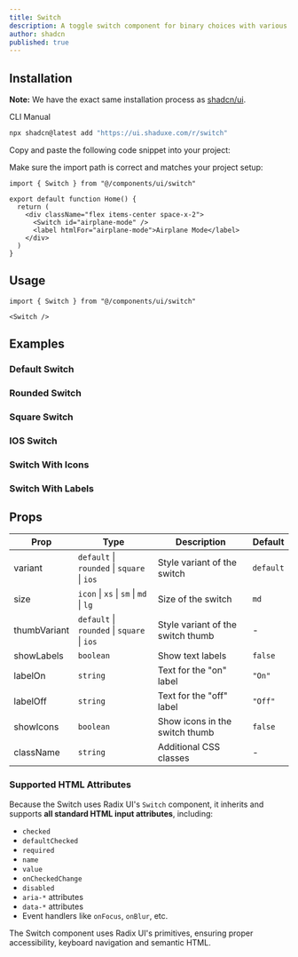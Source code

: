 ```yaml
---
title: Switch
description: A toggle switch component for binary choices with various styles and sizes.
author: shadcn
published: true
---
```


## Installation

<Callout>

**Note:** We have the exact same installation process as [shadcn/ui](https://ui.shadcn.com/docs/installation/).

</Callout>

<Tabs defaultValue="cli">

<TabsList>
  <TabsTrigger value="cli">CLI</TabsTrigger>
  <TabsTrigger value="manual">Manual</TabsTrigger>
</TabsList>

<TabsContent value="cli">

```bash
npx shadcn@latest add "https://ui.shaduxe.com/r/switch"
```

</TabsContent>

<TabsContent value="manual">

<Steps>

<Step title="Copy the Code">
    Copy and paste the following code snippet into your project:
</Step>

<ComponentSource name="switch" />

<Step>Make sure the import path is correct and matches your project setup:</Step>

```tsx
import { Switch } from "@/components/ui/switch"

export default function Home() {
  return (
    <div className="flex items-center space-x-2">
      <Switch id="airplane-mode" />
      <label htmlFor="airplane-mode">Airplane Mode</label>
    </div>
  )
}
```

</Steps>

</TabsContent>

</Tabs>

## Usage

```tsx
import { Switch } from "@/components/ui/switch"
```

```tsx
<Switch />
```

## Examples

### Default Switch

<ComponentPreview name="switch-default-example" />

### Rounded Switch

<ComponentPreview name="switch-rounded-example" />

### Square Switch

<ComponentPreview name="switch-square-example" />

### IOS Switch

<ComponentPreview name="switch-ios-example" />

### Switch With Icons

<ComponentPreview name="switch-icons-example" />

### Switch With Labels

<ComponentPreview name="switch-labels-example" />

## Props

| Prop         | Type                                                  | Description                           | Default   |
|--------------|-------------------------------------------------------|---------------------------------------|-----------|
| variant      | `default` \| `rounded` \| `square` \| `ios`            | Style variant of the switch           | `default` |
| size         | `icon` \| `xs` \| `sm` \| `md` \| `lg`                 | Size of the switch                    | `md`      |
| thumbVariant | `default` \| `rounded` \| `square` \| `ios`            | Style variant of the switch thumb     | -         |
| showLabels   | `boolean`                                              | Show text labels                      | `false`   |
| labelOn      | `string`                                               | Text for the "on" label               | `"On"`    |
| labelOff     | `string`                                               | Text for the "off" label              | `"Off"`   |
| showIcons    | `boolean`                                              | Show icons in the switch thumb        | `false`   |
| className    | `string`                                               | Additional CSS classes                | -         |

### Supported HTML Attributes

Because the Switch uses Radix UI's `Switch` component, it inherits and supports **all standard HTML input attributes**, including:

- `checked`
- `defaultChecked`
- `required`
- `name`
- `value`
- `onCheckedChange`
- `disabled`
- `aria-*` attributes
- `data-*` attributes
- Event handlers like `onFocus`, `onBlur`, etc.

The Switch component uses Radix UI's primitives, ensuring proper accessibility, keyboard navigation and semantic HTML.